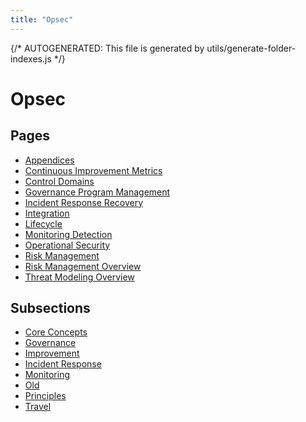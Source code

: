 ```yaml
---
title: "Opsec"
---
```


{/* AUTOGENERATED: This file is generated by utils/generate-folder-indexes.js */}

# Opsec

## Pages

- [Appendices](/opsec/appendices)
- [Continuous Improvement Metrics](/opsec/continuous-improvement-metrics)
- [Control Domains](/opsec/control-domains)
- [Governance Program Management](/opsec/governance-program-management)
- [Incident Response Recovery](/opsec/incident-response-recovery)
- [Integration](/opsec/integration)
- [Lifecycle](/opsec/lifecycle)
- [Monitoring Detection](/opsec/monitoring-detection)
- [Operational Security](/opsec/overview)
- [Risk Management](/opsec/risk-management)
- [Risk Management Overview](/opsec/risk-management-overview)
- [Threat Modeling Overview](/opsec/threat-modeling-overview)

## Subsections

- [Core Concepts](/opsec/core-concepts)
- [Governance](/opsec/governance)
- [Improvement](/opsec/improvement)
- [Incident Response](/opsec/incident-response)
- [Monitoring](/opsec/monitoring)
- [Old](/opsec/old)
- [Principles](/opsec/principles)
- [Travel](/opsec/travel)
